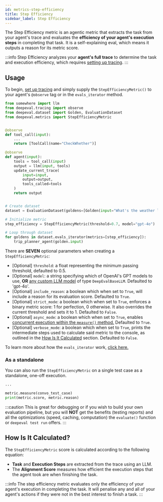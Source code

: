 ```yaml
---
id: metrics-step-efficiency
title: Step Efficiency
sidebar_label: Step Efficiency
---
```


<head>
  <link
    rel="canonical"
    href="https://deepeval.com/docs/metrics-step-efficiency"
  />
</head>


<MetricTagsDisplayer usesLLMs={true} singleTurn={true} agent={true} referenceless={true} />

The Step Efficiency metric is an agentic metric that extracts the task from your agent's trace and evaluates the **efficiency of your agent's execution steps** in completing that task. It is a self-explaining eval, which means it outputs a reason for its metric score.

:::info
Step Efficiency analyzes your **agent's full trace** to determine the task and execution efficiency, which requires [setting up tracing](/docs/evaluation-llm-tracing).
:::

## Usage

To begin, [set up tracing](/docs/evaluation-llm-tracing) and simply supply the `StepEfficiencyMetric()` to your agent's `@observe` tag or in the `evals_iterator` method.

```python
from somewhere import llm
from deepeval.tracing import observe
from deepeval.dataset import Golden, EvaluationDataset
from deepeval.metrics import StepEfficiencyMetric


@observe
def tool_call(input):
    ...
    return [ToolCall(name="CheckWhether")]

@observe
def agent(input):
    tools = tool_call(input)
    output = llm(input, tools)
    update_current_trace(
        input=input,
        output=output,
        tools_called=tools
    )
    return output


# Create dataset
dataset = EvaluationDataset(goldens=[Golden(input="What's the weather like in SF?")])

# Initialize metric
step_efficiency = StepEfficiencyMetric(threshold=0.7, model="gpt-4o")

# Loop through dataset
for goldens in dataset.evals_iterator(metrics=[step_efficiency]):
    trip_planner_agent(golden.input)
```

There are **SEVEN** optional parameters when creating a `StepEfficiencyMetric`:

- [Optional] `threshold`: a float representing the minimum passing threshold, defaulted to 0.5.
- [Optional] `model`: a string specifying which of OpenAI's GPT models to use, **OR** [any custom LLM model](/docs/metrics-introduction#using-a-custom-llm) of type `DeepEvalBaseLLM`. Defaulted to 'gpt-4o'.
- [Optional] `include_reason`: a boolean which when set to `True`, will include a reason for its evaluation score. Defaulted to `True`.
- [Optional] `strict_mode`: a boolean which when set to `True`, enforces a binary metric score: 1 for perfection, 0 otherwise. It also overrides the current threshold and sets it to 1. Defaulted to `False`.
- [Optional] `async_mode`: a boolean which when set to `True`, enables [concurrent execution within the `measure()` method.](/docs/metrics-introduction#measuring-a-metric-in-async) Defaulted to `True`.
- [Optional] `verbose_mode`: a boolean which when set to `True`, prints the intermediate steps used to calculate said metric to the console, as outlined in the [How Is It Calculated](#how-is-it-calculated) section. Defaulted to `False`.

To learn more about how the `evals_iterator` work, [click here.](/docs/evaluation-end-to-end-llm-evals#e2e-evals-for-tracing)

### As a standalone

You can also run the `StepEfficiencyMetric` on a single test case as a standalone, one-off execution.

```python
...

metric.measure(convo_test_case)
print(metric.score, metric.reason)
```

:::caution
This is great for debugging or if you wish to build your own evaluation pipeline, but you will **NOT** get the benefits (testing reports) and all the optimizations (speed, caching, computation) the `evaluate()` function or `deepeval test run` offers.
:::


## How Is It Calculated?

The `StepEfficiencyMetric` score is calculated according to the following equation:

<Equation formula="\text{Step Efficiency Score} = \text{AlignmentScore}(\text{Task}, \text{Execution Steps})" />

- **Task** and **Execution Steps** are extracted from the trace using an LLM.
- The **Alignment Score** measures how efficient the execution steps that the agent took are when finishing the task.

:::info
The step efficiency metric evaluates only the efficiency of your agent's execution in completing the task. It will penalise any and all of your agent's actions if they were not in the best interest to finish a task.
:::